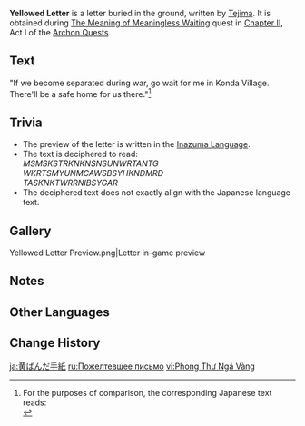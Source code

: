 {{Item Infobox
|id           = 100891
|image        = Item Letter for Dongdong.png
|type         = Quest Items
|description  = A letter unearthed from beneath a tree in [[Konda Village]]. It seems to convey a certain person's hopes.
|source1      = [[The Meaning of Meaningless Waiting]]
}}
'''Yellowed Letter''' is a letter buried in the ground, written by [[Tejima]]. It is obtained during [[The Meaning of Meaningless Waiting]] quest in [[Chapter II]], Act I of the [[Archon Quests]].

==Text==
"If we become separated during war, go wait for me in Konda Village. There'll be a safe home for us there."<ref group="Note">For the purposes of comparison, the corresponding Japanese text reads:<br />
{{Lang|mini=1|ja=「もし……戦争で散り散りになったら、紺田村で待っててください。あそこにはきっと、私たちを待ってくれる安らかな家があります。」<br />|ja_rm=
Moshi...... sensou de chiridjiri ni nattara, Konda-mura de matte te kudasai. Asoko ni wa kitto, watashi-tachi wo matte kureru yasuraka-na ie ga arimasu.}}</ref>

==Trivia==
*The preview of the letter is written in the [[Inazuma Language]].
*The text is deciphered to read:<br />''MSMSKSTRKNKNSNSUNWRTANTG<br />WKRTSMYUNMCAWSBSYHKNDMRD<br />TASKNKTWRRNIBSYGAR''
*The deciphered text does not exactly align with the Japanese language text.

==Gallery==
<gallery>
Yellowed Letter Preview.png|Letter in-game preview
</gallery>

==Notes==
{{Reflist|note=1}}

==Other Languages==
{{Other Languages
|default_hidden = 1
|en      = Yellowed Letter
|zhs     = 泛黄的信件
|zhs_rm  = Fànhuáng de Xìnjiàn
|zht     = 泛黃的信件
|zht_rm  = Fànhuáng de Xìnjiàn
|ja      = 黄ばんだ手紙
|ja_rm   = Kibanda Tegami
|ko      = 빛바랜 편지
|ko_rm   = Bitbaraen Pyeonji
|es      = Nota amarillenta
|fr      = Lettre jaunie
|ru      = Пожелтевшее письмо
|th      = จดหมายเหลืองซีด
|th_rm   = 
|vi      = Phong Thư Ngả Vàng
|de      = Vergilbter Brief
|id      = Surat yang Menguning
|pt      = Carta Amarelada
|tr      = Sararmış Mektup
|it      = Lettera ingiallita
}}

==Change History==
{{Change History|2.0}}

[[ja:黄ばんだ手紙]]
[[ru:Пожелтевшее письмо]]
[[vi:Phong Thư Ngả Vàng]]